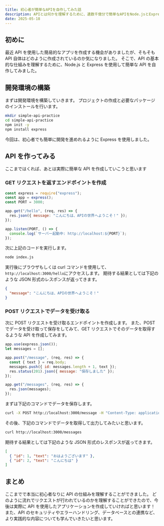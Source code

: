 ```yaml
---
title: 初心者が簡単なAPIを自作してみた話
description: APIとは何かを理解するために、遺数千億分で簡単なAPIをNode.jsとExpressで作成してみたので、その過程をまとめました。
date: 2025-05-18
---
```


## 初めに

最近 API を使用した簡易的なアプリを作成する機会がありましたが、そもそも API 自体はどのように作成されているのか気になりました。
そこで、API の基本的な仕組みを理解するために、Node.js と Express を使用して簡単な API を自作してみました。

## 開発環境の構築

まずは開発環境を構築していきます。
プロジェクトの作成と必要なパッケージのインストールを行います。

```bash
mkdir simple-api-practice
cd simple-api-practice
npm init -y
npm install express
```

今回は、初心者でも簡単に開発を進めれるように Express を使用しました。

## API を作ってみる

ここまではくれば、あとは実際に簡単な API を作成していこうと思います

### GET リクエストを返すエンドボイントを作成

```js
const express = require("express");
const app = express();
const PORT = 3000;

app.get("/hello", (req, res) => {
  res.json({ message: "こんにちは、APIの世界へようこそ！" });
});

app.listen(PORT, () => {
  console.log(`サーバー起動中: http://localhost:${PORT}`);
});
```

次に上記のコードを実行します。

```bash
node index.js
```

実行後にブラウザもしくは curl コマンドを使用して、`http://localhost:3000/hello`にアクセスします。
期待する結果としては下記のような JSON 形式のレスポンスが返ってきます。

```json
{
  "message": "こんにちは、APIの世界へようこそ！"
}
```

### POST リクエストでデータを受け取る

次に POST リクエストを受け取るエンドポイントを作成します。
また、POST でデータを受け取って保存をしてみて、GET リクエストでそのデータを取得するような API を作成してみます。

```js title="データを保存"
app.use(express.json());
let messages = [];

app.post("/message", (req, res) => {
  const { text } = req.body;
  messages.push({ id: messages.length + 1, text });
  res.status(201).json({ message: "保存しました" });
});
```

```js title="データを取得"
app.get("/messages", (req, res) => {
  res.json(messages);
});
```

まずは下記のコマンドでデータを保存します。

```bash
curl -X POST http://localhost:3000/message -H "Content-Type: application/json" -d '{"text":"こんにちは！"}'
```

その後、下記のコマンドでデータを取得して出力してみたいと思います。

```bash
curl http://localhost:3000/messages
```

期待する結果としては下記のような JSON 形式のレスポンスが返ってきます。

```json
[
  { "id": 1, "text": "おはようございます" },
  { "id": 2, "text": "こんにちは" }
]
```

## まとめ

ここまでで本当に初心者なりに API の仕組みを理解することができました。
どのように流れでリクエストが行われているのかを理解することができたので、今後は実際に API を使用したアプリケーションを作成していければと思います！
また、API のセキュリティやエラーハンドリング、データベースとの連携など、より実践的な内容についても学んでいきたいと思います。
